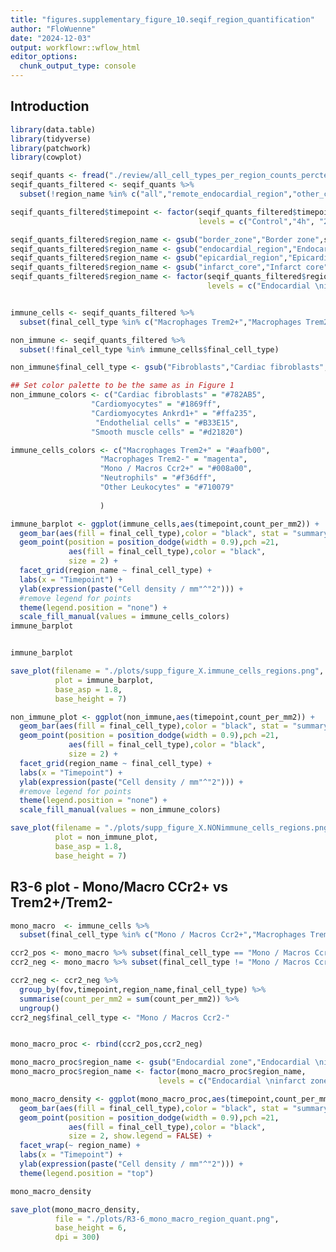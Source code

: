 ```yaml
---
title: "figures.supplementary_figure_10.seqif_region_quantification"
author: "FloWuenne"
date: "2024-12-03"
output: workflowr::wflow_html
editor_options:
  chunk_output_type: console
---
```


## Introduction

```r
library(data.table)
library(tidyverse)
library(patchwork)
library(cowplot)
```

```r
seqif_quants <- fread("./review/all_cell_types_per_region_counts_perctentages_20241212.csv")
seqif_quants_filtered <- seqif_quants %>%
  subset(!region_name %in% c("all","remote_endocardial_region","other_cardiac_tissue"))

seqif_quants_filtered$timepoint <- factor(seqif_quants_filtered$timepoint,
                                          levels = c("Control","4h", "24h", "48h"))

seqif_quants_filtered$region_name <- gsub("border_zone","Border zone",seqif_quants_filtered$region_name)
seqif_quants_filtered$region_name <- gsub("endocardial_region","Endocardial \ninfarct zone",seqif_quants_filtered$region_name)
seqif_quants_filtered$region_name <- gsub("epicardial_region","Epicardial region",seqif_quants_filtered$region_name)
seqif_quants_filtered$region_name <- gsub("infarct_core","Infarct core",seqif_quants_filtered$region_name)
seqif_quants_filtered$region_name <- factor(seqif_quants_filtered$region_name,
                                            levels = c("Endocardial \ninfarct zone","Infarct core","Epicardial region","Border zone"))


immune_cells <- seqif_quants_filtered %>%
  subset(final_cell_type %in% c("Macrophages Trem2+","Macrophages Trem2-","Mono / Macros Ccr2+","Neutrophils","Other Leukocytes"))

non_immune <- seqif_quants_filtered %>%
  subset(!final_cell_type %in% immune_cells$final_cell_type)

non_immune$final_cell_type <- gsub("Fibroblasts","Cardiac fibroblasts",non_immune$final_cell_type)
```

```r

## Set color palette to be the same as in Figure 1
non_immune_colors <- c("Cardiac fibroblasts" = "#782AB5",
                  "Cardiomyocytes" = "#1869ff",
                  "Cardiomyocytes Ankrd1+" = "#ffa235",
                   "Endothelial cells" = "#B33E15",
                  "Smooth muscle cells" = "#d21820")

immune_cells_colors <- c("Macrophages Trem2+" = "#aafb00",
                    "Macrophages Trem2-" = "magenta",
                    "Mono / Macros Ccr2+" = "#008a00",
                    "Neutrophils" = "#f36dff",
                    "Other Leukocytes" = "#710079"
                    
                    )

immune_barplot <- ggplot(immune_cells,aes(timepoint,count_per_mm2)) +
  geom_bar(aes(fill = final_cell_type),color = "black", stat = "summary", fun = "mean", position = position_dodge(width = 0.9)) +
  geom_point(position = position_dodge(width = 0.9),pch =21,
             aes(fill = final_cell_type),color = "black",
             size = 2) +
  facet_grid(region_name ~ final_cell_type) +
  labs(x = "Timepoint") +
  ylab(expression(paste("Cell density / mm"^"2"))) +
  #remove legend for points
  theme(legend.position = "none") +
  scale_fill_manual(values = immune_cells_colors)
immune_barplot


immune_barplot

save_plot(filename = "./plots/supp_figure_X.immune_cells_regions.png",
          plot = immune_barplot,
          base_asp = 1.8,
          base_height = 7)

non_immune_plot <- ggplot(non_immune,aes(timepoint,count_per_mm2)) +
  geom_bar(aes(fill = final_cell_type),color = "black", stat = "summary", fun = "mean", position = position_dodge(width = 0.9)) +
  geom_point(position = position_dodge(width = 0.9),pch =21,
             aes(fill = final_cell_type),color = "black",
             size = 2) +
  facet_grid(region_name ~ final_cell_type) +
  labs(x = "Timepoint") +
  ylab(expression(paste("Cell density / mm"^"2"))) +
  #remove legend for points
  theme(legend.position = "none") +
  scale_fill_manual(values = non_immune_colors)

save_plot(filename = "./plots/supp_figure_X.NONimmune_cells_regions.png",
          plot = non_immune_plot,
          base_asp = 1.8,
          base_height = 7)
```


## R3-6 plot - Mono/Macro CCr2+ vs Trem2+/Trem2-

```r
mono_macro  <- immune_cells %>%
  subset(final_cell_type %in% c("Mono / Macros Ccr2+","Macrophages Trem2+","Macrophages Trem2-"))

ccr2_pos <- mono_macro %>% subset(final_cell_type == "Mono / Macros Ccr2+") %>% select(fov,timepoint,region_name,final_cell_type,count_per_mm2)
ccr2_neg <- mono_macro %>% subset(final_cell_type != "Mono / Macros Ccr2+")

ccr2_neg <- ccr2_neg %>%
  group_by(fov,timepoint,region_name,final_cell_type) %>%
  summarise(count_per_mm2 = sum(count_per_mm2)) %>%
  ungroup()
ccr2_neg$final_cell_type <- "Mono / Macros Ccr2-"


mono_macro_proc <- rbind(ccr2_pos,ccr2_neg)

mono_macro_proc$region_name <- gsub("Endocardial zone","Endocardial \ninfarct zone",mono_macro_proc$region_name)
mono_macro_proc$region_name <- factor(mono_macro_proc$region_name,
                                 levels = c("Endocardial \ninfarct zone","Infarct core","Epicardial region","Border zone"))

mono_macro_density <- ggplot(mono_macro_proc,aes(timepoint,count_per_mm2)) +
  geom_bar(aes(fill = final_cell_type),color = "black", stat = "summary", fun = "mean", position = position_dodge(width = 0.9)) +
  geom_point(position = position_dodge(width = 0.9),pch =21,
             aes(fill = final_cell_type),color = "black",
             size = 2, show.legend = FALSE) +
  facet_wrap(~ region_name) +
  labs(x = "Timepoint") +
  ylab(expression(paste("Cell density / mm"^"2"))) +
  theme(legend.position = "top")

mono_macro_density

save_plot(mono_macro_density,
          file = "./plots/R3-6_mono_macro_region_quant.png",
          base_height = 6,
          dpi = 300)
```


